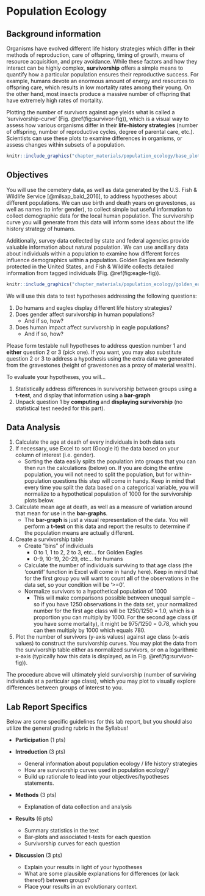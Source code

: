 \mainmatter

# Population Ecology {#population}

## Background information

Organisms have evolved different life history strategies which differ in their methods of reproduction, care of offspring, timing of growth, means of resource acquisition, and prey avoidance. While these factors and how they interact can be highly complex, **survivorship** offers a simple means to quantify how a particular population ensures their reproductive success. For example, humans devote an enormous amount of energy and resources to offspring care, which results in low mortality rates among their young. On the other hand, most insects produce a massive number of offspring that have extremely high rates of mortality.

Plotting the number of survivors against age yields what is called a 'survivorship-curve' (Fig. \@ref(fig:survivor-fig)), which is a visual way to assess how various organisms differ in their **life-history strategies** (number of offspring, number of reproductive cycles, degree of parental care, etc.). Scientists can use these plots to examine differences in organisms, or assess changes within subsets of a population.

```r
knitr::include_graphics("chapter_materials/population_ecology/base_plot.pdf")
```

## Objectives

You will use the cemetery data, as well as data generated by the U.S. Fish & Wildlife Service [@milsap_bald_2016], to address hypotheses about different populations. We can use birth and death years on gravestones, as well as names (to infer gender), to collect simple but useful information to collect demographic data for the local human population. The survivorship curve you will generate from this data will inform some ideas about the life history strategy of humans.

Additionally, survey data collected by state and federal agencies provide valuable information about natural population. We can use ancillary data about individuals within a population to examine how different forces influence demographics within a population. Golden Eagles are federally protected in the United States, and Fish & Wildlife collects detailed information from tagged individuals (Fig. \@ref(fig:eagle-fig)).

```r
knitr::include_graphics("chapter_materials/population_ecology/golden_eagle.jpg", dpi = NA)
```

We will use this data to test hypotheses addressing the following questions:

1. Do humans and eagles display different life history strategies?
2. Does gender affect survivorship in human populations?
    * And if so, how?
3. Does human impact affect survivorship in eagle populations?
    * And if so, how?
  
Please form testable null hypotheses to address question number 1 and **either** question 2 or 3 (pick one). If you want, you may also substitute question 2 or 3 to address a hypothesis using the extra data we generated from the gravestones (height of gravestones as a proxy of material wealth). 

To evaluate your hypotheses, you will...

1. Statistically address differences in survivorship between groups using a **t-test**, and display that information using a **bar-graph**
2. Unpack question 1 by **computing** and **displaying survivorship** (no statistical test needed for this part).

## Data Analysis

1. Calculate the age at death of every individuals in both data sets
2. If necessary, use Excel to sort (Google it) the data based on your column of interest (i.e. gender).
    * Sorting the data easily splits the population into groups that you can then run the calculations (below) on. If you are doing the entire population, you will not need to split the population, but for within-population questions this step will come in handy. Keep in mind that every time you split the data based on a categorical variable, you will normalize to a hypothetical population of 1000 for the survivorship plots below.
3. Calculate mean age at death, as well as a measure of variation around that mean for use in the **bar-graphs**.
    * The **bar-graph** is just a visual representation of the data. You will perform a **t-test** on this data and report the results to determine if the population means are actually different.
4. Create a survivorship table
    * Create "bins" of individuals
        + 0 to 1, 1 to 2, 2 to 3, etc... for Golden Eagles
        + 0-9, 10-19, 20-29, etc... for humans
    * Calculate the number of individuals surviving to that age class (the 'countif' function in Excel will come in handy here). Keep in mind that for the first group you will want to count **all** of the observations in the data set, so your condition will be '>=0'.
    * Normalize survivors to a hypothetical population of 1000
        + This will make comparisons possible between unequal sample – so if you have 1250 observations in the data set, your normalized number for the first age class will be 1250/1250 = 1.0, which is a proportion you can multiply by 1000. For the second age class (if you have some mortality), it might be 975/1250 = 0.78, which you can then multiply by 1000 which equals 780.
5. Plot the number of survivors (y-axis values) against age class (x-axis values) to construct the survivorship curves. You may plot the data from the survivorship table either as normalized survivors, or on a logarithmic x-axis (typically how this data is displayed, as in Fig. \@ref(fig:survivor-fig)).

The procedure above will ultimately yield survivorship (number of surviving individuals at a particular age class), which you may plot to visually explore differences between groups of interest to you.

\pagebreak

## Lab Report Specifics

Below are some specific guidelines for this lab report, but you should also utilize the general grading rubric in the Syllabus!

* **Participation** (1 pts)

* **Introduction** (3 pts)
    * General information about population ecology / life history strategies
    * How are survivorship curves used in population ecology?
    * Build up rationale to lead into your objectives/hypotheses statements.
    
* **Methods** (3 pts)
    * Explanation of data collection and analysis
    
* **Results** (6 pts)
    * Summary statistics in the text
    * Bar-plots and associated t-tests for each question
    * Survivorship curves for each question
    
* **Discussion** (3 pts)
    * Explain your results in light of your hypotheses
    * What are some plausible explanations for differences (or lack thereof) between groups?
    * Place your results in an evolutionary context.
